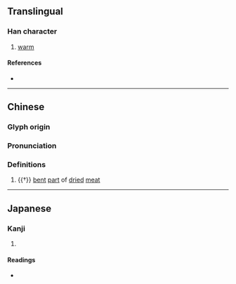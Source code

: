 {{also|胊}}
{{character info/new}}
==Translingual==

===Han character===
{{Han char|rn=74|rad=月|as=05|sn=9|four=77220|canj=BPR|ids=⿰月句}}

# [[warm]]

====References====
* {{Han ref|kx=0505.100|dkj=14353|dj=0883.220|hdz=32062.040|uh=6710|ud=26384|bh=CEFA|bd=52986}}

----

==Chinese==
{{zh-forms}}

===Glyph origin===
{{Han etym}}

===Pronunciation===
{{zh-pron
|m=qú
|c=keoi4
|mc=
|oc=y
|ma=
|cat=a
}}

===Definitions===
{{zh-hanzi}}

# {{†}} [[bent]] [[part]] of [[dried]] [[meat]]

{{zh-cat|Meats}}

----

==Japanese==

===Kanji===
{{ja-kanji|grade=|rs=月05}}

# {{defn|lang=ja|sort=月05}}

====Readings====
* {{ja-readings|on=[[きょう]] (kyō), [[く]] (ku)|kun=[[あたたかい]] (atatakai)}}